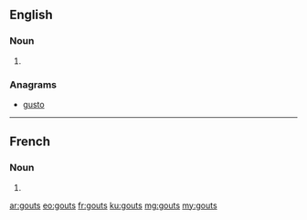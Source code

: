 ==English==

===Noun===
{{head|en|plural}}

# {{plural of|gout|lang=en}}

===Anagrams===
* [[gusto#English|gusto]]

----

==French==

===Noun===
{{head|fr|plural}}

# {{plural of|gout|lang=fr}}

[[ar:gouts]]
[[eo:gouts]]
[[fr:gouts]]
[[ku:gouts]]
[[mg:gouts]]
[[my:gouts]]